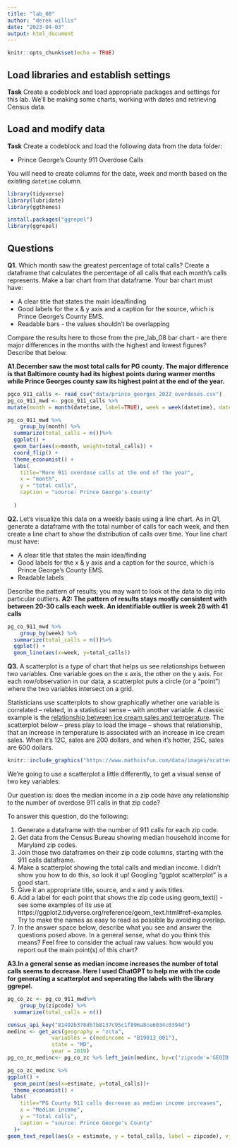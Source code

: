 ```yaml
---
title: "lab_08"
author: "derek willis"
date: "2023-04-03"
output: html_document
---
```


```r
knitr::opts_chunk$set(echo = TRUE)
```

## Load libraries and establish settings

**Task** Create a codeblock and load appropriate packages and settings for this lab. We'll be making some charts, working with dates and retrieving Census data.


## Load and modify data

**Task** Create a codeblock and load the following data from the data folder:

* Prince George's County 911 Overdose Calls

You will need to create columns for the date, week and month based on the existing `datetime` column.

```r
library(tidyverse)
library(lubridate)
library(ggthemes)

install.packages("ggrepel")
library(ggrepel)

```


## Questions 

**Q1.** Which month saw the greatest percentage of total calls? Create a dataframe that calculates the percentage of all calls that each month's calls represents. Make a bar chart from that dataframe. Your bar chart must have:

* A clear title that states the main idea/finding
* Good labels for the x & y axis and a caption for the source, which is Prince George's County EMS.
* Readable bars - the values shouldn't be overlapping

Compare the results here to those from the pre_lab_08 bar chart - are there major differences in the months with the highest and lowest figures? Describe that below.

**A1.December saw the most total calls for PG county. The major difference is that Baltimore county had its highest points during warmer months while Prince Georges county saw its highest point at the end of the year.  ** 

```r
pgco_911_calls <- read_csv("data/prince_georges_2022_overdoses.csv")
pg_co_911_mwd <- pgco_911_calls %>% 
mutate(month = month(datetime, label=TRUE), week = week(datetime), date = date(datetime))

pg_co_911_mwd %>%
    group_by(month) %>% 
  summarize(total_calls = n())%>%
  ggplot() +
  geom_bar(aes(x=month, weight=total_calls)) +
  coord_flip() + 
  theme_economist() +
  labs(
    title="More 911 overdose calls at the end of the year",
    x = "month",
    y = "total calls",
    caption = "source: Prince George's county"
    
  )

```

**Q2.** Let's visualize this data on a weekly basis using a line chart. As in Q1, generate a dataframe with the total number of calls for each week, and then create a line chart to show the distribution of calls over time. Your line chart must have:

* A clear title that states the main idea/finding
* Good labels for the x & y axis and a caption for the source, which is Prince George's County EMS.
* Readable labels

Describe the pattern of results; you may want to look at the data to dig into particular outliers.
**A2: The pattern of results stays mostly consistent with between 20-30 calls each week. An identifiable outlier is week 28 with 41 calls  **


```r
pg_co_911_mwd %>%
    group_by(week) %>% 
  summarize(total_calls = n())%>%
  ggplot() +
  geom_line(aes(x=week, y=total_calls))
```

**Q3.**  A scatterplot is a type of chart that helps us see relationships between two variables. One variable goes on the x axis, the other on the y axis.  For each row/observation in our data, a scatterplot puts a circle (or a "point") where the two variables intersect on a grid. 

Statisticians use scatterplots to show graphically whether one variable is correlated -- related, in a statistical sense -- with another variable.  A classic example is the [relationship between ice cream sales and temperature](https://www.mathsisfun.com/data/scatter-xy-plots.html). The scatterplot below -- press play to load the image -- shows that relationship, that an increase in temperature is associated with an increase in ice cream sales. When it's 12C, sales are 200 dollars, and when it's hotter, 25C, sales are 600 dollars.

```r
knitr::include_graphics("https://www.mathsisfun.com/data/images/scatter-ice-cream1.svg")
```

We're going to use a scatterplot a little differently, to get a visual sense of two key variables: 

Our question is: does the median income in a zip code have any relationship to the number of overdose 911 calls in that zip code?

To answer this question, do the following:

1. Generate a dataframe with the number of 911 calls for each zip code.
2. Get data from the Census Bureau showing median household income for Maryland zip codes.
3. Join those two dataframes on their zip code columns, starting with the 911 calls dataframe.
4. Make a scatterplot showing the total calls and median income. I didn't show you how to do this, so look it up! Googling "ggplot scatterplot" is a good start.
5. Give it an appropriate title, source, and x and y axis titles.
6. Add a label for each point that shows the zip code using geom_text() - see some examples of its use at https://ggplot2.tidyverse.org/reference/geom_text.html#ref-examples. Try to make the names as easy to read as possible by avoiding overlap.
7. In the answer space below, describe what you see and answer the questions posed above. In a general sense, what do you think this means? Feel free to consider the actual raw values: how would you report out the main point(s) of this chart?

**A3.In a general sense as median income increases the number of total calls seems to decrease. Here I used ChatGPT to help me with the code for generating a scatterplot and seperating the labels with the library ggrepel.**  

```r
pg_co_zc <- pg_co_911_mwd%>%
    group_by(zipcode) %>% 
  summarize(total_calls = n())

census_api_key("81402b378db7b8137c95c1f896a8ce6034c0394d")
medinc <- get_acs(geography = "zcta",
              variables = c(medincome = "B19013_001"),
              state = "MD",
              year = 2019)
pg_co_zc_medinc<- pg_co_zc %>% left_join(medinc, by=c('zipcode'='GEOID'))
```
```r
pg_co_zc_medinc %>%
ggplot() +
  geom_point(aes(x=estimate, y=total_calls))+
  theme_economist() +
 labs(
    title="PG County 911 calls decrease as median income increases",
    x = "Median income",
    y = "Total calls",
    caption = "source: Prince George's County"
  )+
geom_text_repel(aes(x = estimate, y = total_calls, label = zipcode), vjust = 1, hjust= 1)
```


